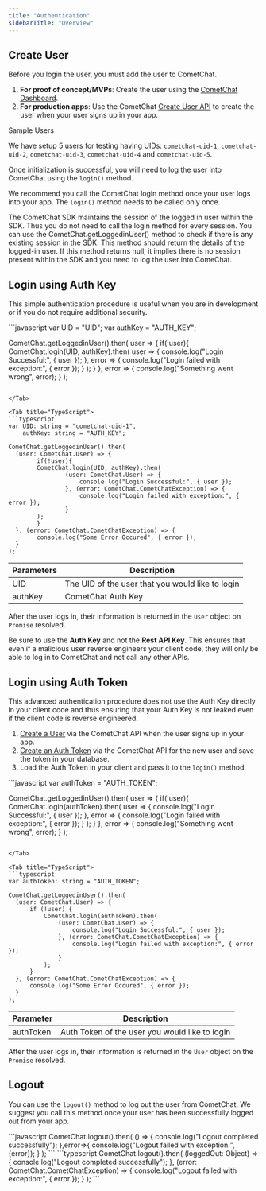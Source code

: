 ```yaml
---
title: "Authentication"
sidebarTitle: "Overview"
---
```




## Create User

Before you login the user, you must add the user to CometChat.

1. **For proof of concept/MVPs**: Create the user using the [CometChat Dashboard](https://app.cometchat.com).
2. **For production apps**: Use the CometChat [Create User API](https://api-explorer.cometchat.com/reference/creates-user) to create the user when your user signs up in your app.

<Note>
Sample Users

We have setup 5 users for testing having UIDs: `cometchat-uid-1`, `cometchat-uid-2`, `cometchat-uid-3`, `cometchat-uid-4` and `cometchat-uid-5`.

</Note>

Once initialization is successful, you will need to log the user into CometChat using the `login()` method.

We recommend you call the CometChat login method once your user logs into your app. The `login()` method needs to be called only once.

<Warning>

The CometChat SDK maintains the session of the logged in user within the SDK. Thus you do not need to call the login method for every session. You can use the CometChat.getLoggedinUser() method to check if there is any existing session in the SDK. This method should return the details of the logged-in user. If this method returns null, it implies there is no session present within the SDK and you need to log the user into ComeChat.

</Warning>

## Login using Auth Key

This simple authentication procedure is useful when you are in development or if you do not require additional security.

<Tabs>
<Tab title="JavaScript">
```javascript
var UID = "UID";
var authKey = "AUTH_KEY";

CometChat.getLoggedinUser().then(
  user => {
	if(!user){
  		CometChat.login(UID, authKey).then(
      user => {
        console.log("Login Successful:", { user });
      }, error => {
        console.log("Login failed with exception:", { error });
      }
    );
  }
  }, error => {
  	console.log("Something went wrong", error);
  }
);
```

</Tab>

<Tab title="TypeScript">
```typescript
var UID: string = "cometchat-uid-1",
  	authKey: string = "AUTH_KEY";

CometChat.getLoggedinUser().then(
  (user: CometChat.User) => {
  		if(!user){
    	CometChat.login(UID, authKey).then(
  				(user: CometChat.User) => {
  					console.log("Login Successful:", { user });
  				}, (error: CometChat.CometChatException) => {
  					console.log("Login failed with exception:", { error });
  				}
    	);
  		}
  }, (error: CometChat.CometChatException) => {
  		console.log("Some Error Occured", { error });
  }
);
```

</Tab>

</Tabs>

| Parameters | Description                                      |
| ---------- | ------------------------------------------------ |
| UID        | The UID of the user that you would like to login |
| authKey    | CometChat Auth Key                               |

After the user logs in, their information is returned in the `User` object on `Promise` resolved.

<Warning>

Be sure to use the **Auth Key** and not the **Rest API Key**. This ensures that even if a malicious user reverse engineers your client code, they will only be able to log in to CometChat and not call any other APIs.

</Warning>

## Login using Auth Token

This advanced authentication procedure does not use the Auth Key directly in your client code and thus ensuring that your Auth Key is not leaked even if the client code is reverse engineered.

1. [Create a User](https://api-explorer.cometchat.com/reference/creates-user) via the CometChat API when the user signs up in your app.
2. [Create an Auth Token](https://api-explorer.cometchat.com/reference/create-authtoken) via the CometChat API for the new user and save the token in your database.
3. Load the Auth Token in your client and pass it to the `login()` method.

<Tabs>
<Tab title="JavaScript">
```javascript
var authToken = "AUTH_TOKEN";

CometChat.getLoggedinUser().then(
  user => {
	if(!user){
  		CometChat.login(authToken).then(
      user => {
        console.log("Login Successful:", { user });
      }, error => {
        console.log("Login failed with exception:", { error });
      }
    );
  }
  }, error => {
  	console.log("Something went wrong", error);
  }
);
```

</Tab>

<Tab title="TypeScript">
```typescript
var authToken: string = "AUTH_TOKEN";

CometChat.getLoggedinUser().then(
  (user: CometChat.User) => {
      if (!user) {
          CometChat.login(authToken).then(
              (user: CometChat.User) => {
                  console.log("Login Successful:", { user });
              }, (error: CometChat.CometChatException) => {
                  console.log("Login failed with exception:", { error });
              }
          );
      }
  }, (error: CometChat.CometChatException) => {
      console.log("Some Error Occured", { error });
  }
);
```

</Tab>

</Tabs>

| Parameter | Description                                    |
| --------- | ---------------------------------------------- |
| authToken | Auth Token of the user you would like to login |

After the user logs in, their information is returned in the `User` object on the `Promise` resolved.

## Logout

You can use the `logout()` method to log out the user from CometChat. We suggest you call this method once your user has been successfully logged out from your app.

<Tabs>
<Tab title="JavaScript">
```javascript
CometChat.logout().then(
  () => {
	console.log("Logout completed successfully");
  },error=>{
	console.log("Logout failed with exception:",{error});
  }
);
```

</Tab>

<Tab title="TypeScript">
```typescript
CometChat.logout().then(
  (loggedOut: Object) => {
      console.log("Logout completed successfully");
  }, (error: CometChat.CometChatException) => {
      console.log("Logout failed with exception:", { error });
  }
);
```

</Tab>

</Tabs>
